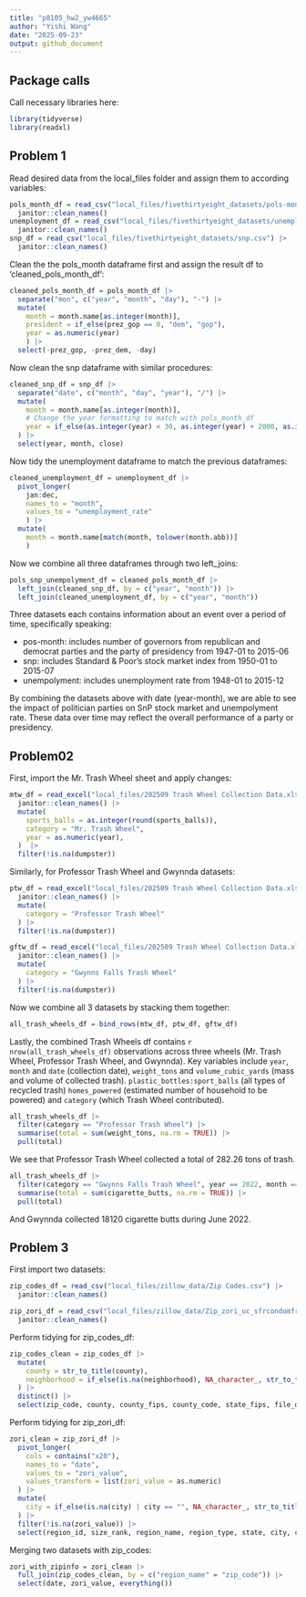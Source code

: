 ```yaml
---
title: "p8105_hw2_yw4665"
author: "Yishi Wang"
date: "2025-09-23"
output: github_document
---
```


## Package calls
Call necessary libraries here:
```r
library(tidyverse)
library(readxl)
```

## Problem 1
Read desired data from the local_files folder and assign them to according variables:
```r
pols_month_df = read_csv("local_files/fivethirtyeight_datasets/pols-month.csv") |>
  janitor::clean_names()
unemployment_df = read_csv("local_files/fivethirtyeight_datasets/unemployment.csv") |>
  janitor::clean_names()
snp_df = read_csv("local_files/fivethirtyeight_datasets/snp.csv") |>
  janitor::clean_names()
```
Clean the the pols_month dataframe first and assign the result df to 'cleaned_pols_month_df':
```r
cleaned_pols_month_df = pols_month_df |> 
  separate("mon", c("year", "month", "day"), "-") |> 
  mutate(
    month = month.name[as.integer(month)],
    president = if_else(prez_gop == 0, "dem", "gop"),
    year = as.numeric(year)
    ) |>
  select(-prez_gop, -prez_dem, -day)
```

Now clean the snp dataframe with similar procedures:
```r
cleaned_snp_df = snp_df |>
  separate("date", c("month", "day", "year"), "/") |>
  mutate(
    month = month.name[as.integer(month)],
    # Change the year formatting to match with pols_month_df
    year = if_else(as.integer(year) < 30, as.integer(year) + 2000, as.integer(year) + 1900 ),
  ) |> 
  select(year, month, close)
```

Now tidy the unemployment dataframe to match the previous dataframes:
```r
cleaned_unemployment_df = unemployment_df |>
  pivot_longer(
    jan:dec,
    names_to = "month",
    values_to = "unemployment_rate"
    ) |>
  mutate(
    month = month.name[match(month, tolower(month.abb))]
    )
```
Now we combine all three dataframes through two left_joins:
```r
pols_snp_unempolyment_df = cleaned_pols_month_df |>
  left_join(cleaned_snp_df, by = c("year", "month")) |>
  left_join(cleaned_unemployment_df, by = c("year", "month"))
```
Three datasets each contains information about an event over a period of time, specifically speaking:

- pos-month: includes number of governors from republican and democrat parties and the party of presidency from 1947-01 to 2015-06
- snp: includes Standard & Poor’s stock market index from 1950-01 to 2015-07
- unempolyment: includes unemployment rate from 1948-01 to 2015-12

By combining the datasets above with date (year-month), we are able to see the impact of politician parties on SnP stock market and unempolyment rate. These data over time may reflect the overall performance of a party or presidency.

## Problem02
First, import the Mr. Trash Wheel sheet and apply changes:
```r
mtw_df = read_excel("local_files/202509 Trash Wheel Collection Data.xlsx", sheet = "Mr. Trash Wheel", range = "A2:N709") |>
  janitor::clean_names() |>
  mutate(
    sports_balls = as.integer(round(sports_balls)),
    category = "Mr. Trash Wheel",
    year = as.numeric(year),
  )  |>
  filter(!is.na(dumpster))
```

Similarly, for Professor Trash Wheel and Gwynnda datasets:
```r
ptw_df = read_excel("local_files/202509 Trash Wheel Collection Data.xlsx", sheet = "Professor Trash Wheel", range = "A2:M134") |>
  janitor::clean_names() |>
  mutate(
    category = "Professor Trash Wheel"
  ) |>
  filter(!is.na(dumpster))

gftw_df = read_excel("local_files/202509 Trash Wheel Collection Data.xlsx", sheet = "Gwynns Falls Trash Wheel", range = "A2:L351") |>
  janitor::clean_names() |>
  mutate(
    category = "Gwynns Falls Trash Wheel"
  ) |>
  filter(!is.na(dumpster))
```
Now we combine all 3 datasets by stacking them together:
```r
all_trash_wheels_df = bind_rows(mtw_df, ptw_df, gftw_df)
```

Lastly, the combined Trash Wheels df contains `r nrow(all_trash_wheels_df)` observations across three wheels (Mr. Trash Wheel, Professor Trash Wheel, and Gwynnda). Key variables include `year`, `month` and `date` (collection date), `weight_tons` and `volume_cubic_yards` (mass and volume of collected trash). `plastic_bottles:sport_balls` (all types of recycled trash) `homes_powered` (estimated number of household to be powered) and `category` (which Trash Wheel contributed). 
```r
all_trash_wheels_df |>
  filter(category == "Professor Trash Wheel") |>
  summarise(total = sum(weight_tons, na.rm = TRUE)) |>
  pull(total)
```
We see that Professor Trash Wheel collected a total of 282.26 tons of trash.
```r
all_trash_wheels_df |> 
  filter(category == "Gwynns Falls Trash Wheel", year == 2022, month == "June") |> 
  summarise(total = sum(cigarette_butts, na.rm = TRUE)) |> 
  pull(total)
```
And Gwynnda collected 18120 cigarette butts during June 2022.

## Problem 3
First import two datasets:
```r
zip_codes_df = read_csv("local_files/zillow_data/Zip Codes.csv") |>
  janitor::clean_names()

zip_zori_df = read_csv("local_files/zillow_data/Zip_zori_uc_sfrcondomfr_sm_month_NYC.csv") |>
  janitor::clean_names() 
```
Perform tidying for zip_codes_df:
```r
zip_codes_clean = zip_codes_df |>
  mutate(
    county = str_to_title(county),
    neighborhood = if_else(is.na(neighborhood), NA_character_, str_to_title(neighborhood))
  ) |>
  distinct() |>
  select(zip_code, county, county_fips, county_code, state_fips, file_date, neighborhood, everything())
```

Perform tidying for zip_zori_df:
```r
zori_clean = zip_zori_df |>
  pivot_longer(
    cols = contains("x20"),
    names_to = "date",
    values_to = "zori_value",
    values_transform = list(zori_value = as.numeric)
  ) |>
  mutate(
    city = if_else(is.na(city) | city == "", NA_character_, str_to_title(city))
  ) |>
  filter(!is.na(zori_value)) |>
  select(region_id, size_rank, region_name, region_type, state, city, county_name, date, zori_value, metro) 
```


Merging two datasets with zip_codes:
```r
zori_with_zipinfo = zori_clean |>
  full_join(zip_codes_clean, by = c("region_name" = "zip_code")) |>
  select(date, zori_value, everything())
```









